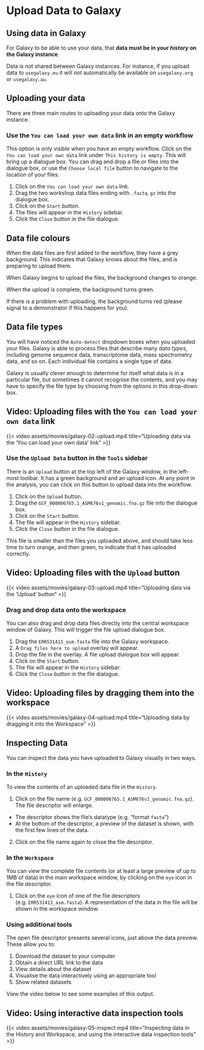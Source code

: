 # Upload Data to Galaxy {#sec-upload-data}

::: { .callout-important }
## Using data in Galaxy

For Galaxy to be able to use your data, that **data must be in your _history_ on the Galaxy instance**.
:::

::: { .callout-caution }
Data is not shared between Galaxy instances. For instance, if you upload data to `usegalaxy.eu` it will _not_ automatically be available on `usegalaxy.org` or `usegalaxy.au`.
:::

## Uploading your data

There are three main routes to uploading your data onto the Galaxy instance.

### Use the `You can load your own data` link in an empty workflow

This option is only visible when you have an empty workflow. Click on the `You can load your own data` link under `This history is empty`. This will bring up a dialogue box. You can drag and drop a file or files into the dialogue box, or use the `Choose local file` button to navigate to the location of your files.

1. Click on the `You can load your own data` link.
2. Drag the two workshop data files ending with `.fastq.gz` into the dialogue box.
3. Click on the `Start` button.
4. The files will appear in the `History` sidebar.
5. Click the `Close` button in the file dialogue.

::: { .callout-caution collapse="true" }
## Data file colours

When the data files are first added to the workflow, they have a grey background. This indicates that Galaxy knows about the files, and is preparing to upload them.

When Galaxy begins to upload the files, the background changes to orange.

When the upload is complete, the background turns green.

If there is a problem with uploading, the background turns red (please signal to a demonstrator if this happens for you).
:::

::: { .callout-tip collapse="true" }
## Data file types

You will have noticed the `Auto-detect` dropdown boxes when you uploaded your files. Galaxy is able to process files that describe many _data types_, including genome sequence data, transcriptome data, mass spectrometry data, and so on. Each individual file contains a single type of data.

Galaxy is usually clever enough to determine for itself what data is in a particular file, but sometimes it cannot recognise the contents, and you may have to specify the file type by choosing from the options in this drop-down box.
:::

::: { .callout-note }
## Video: Uploading files with the `You can load your own data` link

{{< video assets/movies/galaxy-02-upload.mp4 title="Uploading data via the 'You can load your own data' link" >}}
:::

### Use the `Upload Data` button in the `Tools` sidebar

There is an `Upload` button at the top left of the Galaxy window, in the left-most toolbar. It has a green background and an upload icon. At any point in the analysis, you can click on this button to upload data into the workflow.

1. Click on the `Upload` button.
2. Drag the `GCF_000006765.1_ASM676v1_genomic.fna.gz` file into the dialogue box.
3. Click on the `Start` button.
4. The file will appear in the `History` sidebar.
5. Click the `Close` button in the file dialogue.

This file is smaller than the files you uploaded above, and should take less time to turn orange, and then green, to indicate that it has uploaded correctly.

::: { .callout-note }
## Video: Uploading files with the `Upload` button

{{< video assets/movies/galaxy-03-upload.mp4 title="Uploading data via the 'Upload' button" >}}
:::

### Drag and drop data onto the workspace

You can also drag and drop data files directly into the central workspace window of Galaxy. This will trigger the file upload dialogue box.

1. Drag the `ERR531413_asm.fasta` file into the Galaxy workspace.
2. A `Drag files here to upload` overlay will appear.
3. Drop the file in the overlay. A file upload dialogue box will appear.
4. Click on the `Start` button.
5. The file will appear in the `History` sidebar.
6. Click the `Close` button in the file dialogue.

::: { .callout-note }
## Video: Uploading files by dragging them into the workspace

{{< video assets/movies/galaxy-04-upload.mp4 title="Uploading data by dragging it into the Workspace" >}}
:::

## Inspecting Data

You can inspect the data you have uploaded to Galaxy visually in two ways.

### In the `History`

To view the contents of an uploaded data file in the `History`.

1. Click on the file name (e.g. `GCF_000006765.1_ASM676v1_genomic.fna.gz`). The file descriptor will enlarge.
  - The descriptor shows the file's datatype (e.g. "format `fasta`")
  - At the bottom of the descriptor, a preview of the dataset is shown, with the first few lines of the data.
2. Click on the file name again to close the file descriptor.

### In the `Workspace`

You can view the complete file contents (or at least a large preview of up to 1MB of data) in the main workspace window, by clicking on the `eye` icon in the file descriptor.

1. Click on the `eye` icon of one of the file descriptors (e.g. `ERR531413_asm.fasta`). A representation of the data in the file will be shown in the workspace window.

### Using additional tools

The open file descriptor presents several icons, just above the data preview. These allow you to:

1. Download the dataset to your computer
2. Obtain a direct URL link to the data
3. View details about the dataset
4. Visualise the data interactively using an appropriate tool
5. Show related datasets

View the video below to see some examples of this output.

::: { .callout-note }
## Video: Using interactive data inspection tools

{{< video assets/movies/galaxy-05-inspect.mp4 title="Inspecting data in the History and Workspace, and using the interactive data inspection tools" >}}
:::
